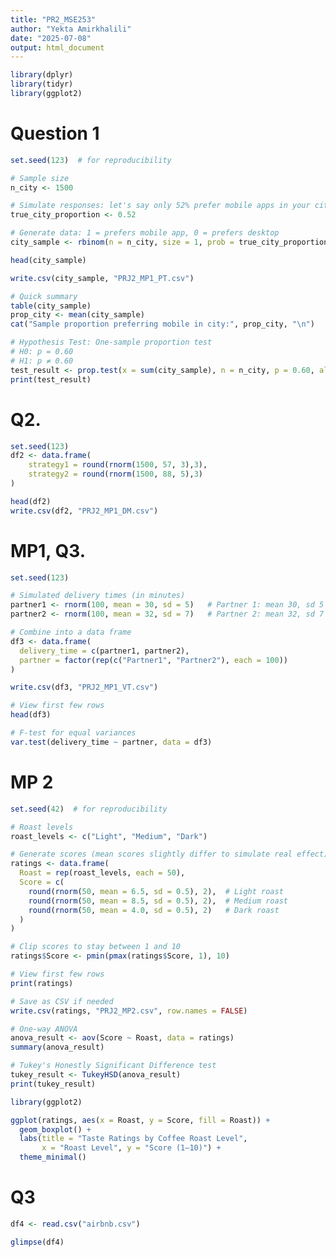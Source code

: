```yaml
---
title: "PR2_MSE253"
author: "Yekta Amirkhalili"
date: "2025-07-08"
output: html_document
---
```


```r
library(dplyr)
library(tidyr)
library(ggplot2)
```

# Question 1 
```r
set.seed(123)  # for reproducibility

# Sample size
n_city <- 1500

# Simulate responses: let's say only 52% prefer mobile apps in your city
true_city_proportion <- 0.52

# Generate data: 1 = prefers mobile app, 0 = prefers desktop
city_sample <- rbinom(n = n_city, size = 1, prob = true_city_proportion)

head(city_sample)

```

```r
write.csv(city_sample, "PRJ2_MP1_PT.csv")
```


```r
# Quick summary
table(city_sample)
prop_city <- mean(city_sample)
cat("Sample proportion preferring mobile in city:", prop_city, "\n")


```

```r
# Hypothesis Test: One-sample proportion test
# H0: p = 0.60
# H1: p ≠ 0.60
test_result <- prop.test(x = sum(city_sample), n = n_city, p = 0.60, alternative = "two.sided", correct = FALSE)
print(test_result)

```


# Q2. 
```r
set.seed(123)
df2 <- data.frame(
    strategy1 = round(rnorm(1500, 57, 3),3),
    strategy2 = round(rnorm(1500, 88, 5),3)
)

head(df2)
write.csv(df2, "PRJ2_MP1_DM.csv")
```


# MP1, Q3.
```r
set.seed(123)

# Simulated delivery times (in minutes)
partner1 <- rnorm(100, mean = 30, sd = 5)   # Partner 1: mean 30, sd 5
partner2 <- rnorm(100, mean = 32, sd = 7)   # Partner 2: mean 32, sd 7

# Combine into a data frame
df3 <- data.frame(
  delivery_time = c(partner1, partner2),
  partner = factor(rep(c("Partner1", "Partner2"), each = 100))
)

write.csv(df3, "PRJ2_MP1_VT.csv")

# View first few rows
head(df3)

# F-test for equal variances
var.test(delivery_time ~ partner, data = df3)

```


# MP 2 
```r
set.seed(42)  # for reproducibility

# Roast levels
roast_levels <- c("Light", "Medium", "Dark")

# Generate scores (mean scores slightly differ to simulate real effect)
ratings <- data.frame(
  Roast = rep(roast_levels, each = 50),
  Score = c(
    round(rnorm(50, mean = 6.5, sd = 0.5), 2),  # Light roast
    round(rnorm(50, mean = 8.5, sd = 0.5), 2),  # Medium roast
    round(rnorm(50, mean = 4.0, sd = 0.5), 2)   # Dark roast
  )
)

# Clip scores to stay between 1 and 10
ratings$Score <- pmin(pmax(ratings$Score, 1), 10)

# View first few rows
print(ratings)

# Save as CSV if needed
write.csv(ratings, "PRJ2_MP2.csv", row.names = FALSE)

```
```r
# One-way ANOVA
anova_result <- aov(Score ~ Roast, data = ratings)
summary(anova_result)

```

```r
# Tukey's Honestly Significant Difference test
tukey_result <- TukeyHSD(anova_result)
print(tukey_result)

```
```r
library(ggplot2)

ggplot(ratings, aes(x = Roast, y = Score, fill = Roast)) +
  geom_boxplot() +
  labs(title = "Taste Ratings by Coffee Roast Level",
       x = "Roast Level", y = "Score (1–10)") +
  theme_minimal()

```



# Q3 
```r
df4 <- read.csv("airbnb.csv")
```

```r
glimpse(df4)
```










